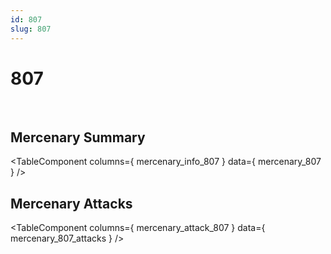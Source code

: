```yaml
---
id: 807
slug: 807
---
```



# 807

<div style = {{ display: "flex" }}>
    <Image img={require('@site/static/img/mercenaries/illust/thum_char_view_n_807.jpg')}/>
    <Image img={require('@site/static/img/mercenaries/illust/thum_char_view_o_807.jpg')}/>
</div>

## Mercenary Summary

<TableComponent
  columns={ mercenary_info_807 }
  data={ mercenary_807 }
/>

## Mercenary Attacks

<TableComponent
  columns={ mercenary_attack_807 }
  data={ mercenary_807_attacks }
/>